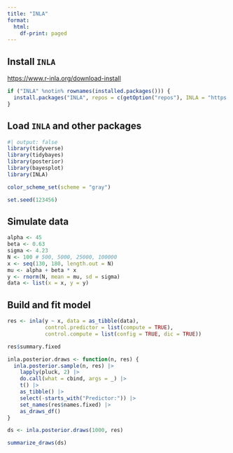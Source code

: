 ```yaml
---
title: "INLA"
format:
  html:
    df-print: paged 
---
```


## Install `INLA`

<https://www.r-inla.org/download-install>

```r
if ("INLA" %notin% rownames(installed.packages())) {
  install.packages("INLA", repos = c(getOption("repos"), INLA = "https://inla.r-inla-download.org/R/stable"), dep = TRUE)
}
```

## Load `INLA` and other packages

```r
#| output: false
library(tidyverse)
library(tidybayes)
library(posterior)
library(bayesplot)
library(INLA)

color_scheme_set(scheme = "gray")

set.seed(123456)
```

## Simulate data

```r
alpha <- 45
beta <- 0.63
sigma <- 4.23
N <- 100 # 500, 5000, 25000, 100000
x <- seq(130, 180, length.out = N)
mu <- alpha + beta * x
y <- rnorm(N, mean = mu, sd = sigma)
data <- list(x = x, y = y)
```

## Build and fit model

```r
res <- inla(y ~ x, data = as_tibble(data),
            control.predictor = list(compute = TRUE),
            control.compute = list(config = TRUE, dic = TRUE))

res$summary.fixed
```

```r
inla.posterior.draws <- function(n, res) {
  inla.posterior.sample(n, res) |>
    lapply(pluck, 2) |> 
    do.call(what = cbind, args = _) |>
    t() |>
    as_tibble() |>
    select(-starts_with("Predictor:")) |>
    set_names(res$names.fixed) |>
    as_draws_df()
}

ds <- inla.posterior.draws(1000, res)

summarize_draws(ds)
```
